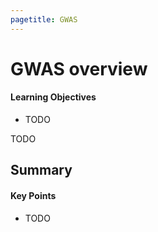 ```yaml
---
pagetitle: GWAS
---
```


# GWAS overview

::: {.callout-tip}
#### Learning Objectives

- TODO
:::


TODO

## Summary

::: {.callout-tip}
#### Key Points

- TODO
:::
